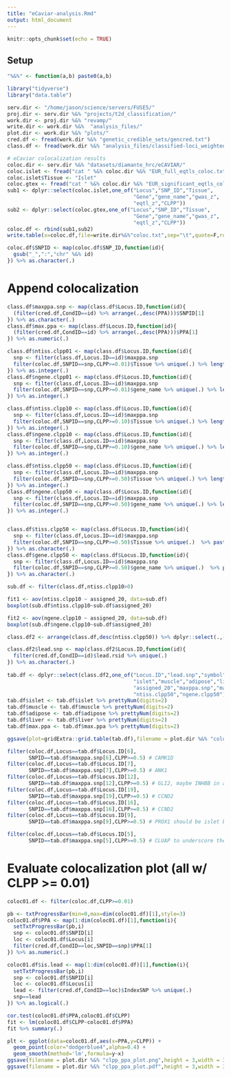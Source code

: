 ```yaml
---
title: "eCaviar-analysis.Rmd"
output: html_document
---
```


```r
knitr::opts_chunk$set(echo = TRUE)
```

## Setup 

```r

"%&%" <- function(a,b) paste0(a,b)

library("tidyverse")
library("data.table")

serv.dir <- "/home/jason/science/servers/FUSE5/"
proj.dir <- serv.dir %&% "projects/t2d_classification/"
work.dir <- proj.dir %&% "revamp/"
write.dir <- work.dir %&%  "analysis_files/"
plot.dir <- work.dir %&% "plots/"
cred.df <- fread(work.dir %&% "genetic_credible_sets/gencred.txt")
class.df <- fread(work.dir %&% "analysis_files/classified-loci_weighted_with-shared.txt")

# eCaviar colocalization results 
coloc.dir <- serv.dir %&% "datasets/diamante_hrc/eCAVIAR/"
coloc.islet <- fread("cat " %&% coloc.dir %&% "EUR_full_eqtls_coloc.txt.gz" %&% " | zmore")
coloc.islet$Tissue <- "Islet"
coloc.gtex <- fread("cat " %&% coloc.dir %&% "EUR_significant_eqtls_coloc.txt.gz" %&% " | zmore")
sub1 <- dplyr::select(coloc.islet,one_of("Locus","SNP_ID","Tissue",
                                         "Gene","gene_name","gwas_z",
                                         "eqtl_z","CLPP"))
sub2 <- dplyr::select(coloc.gtex,one_of("Locus","SNP_ID","Tissue",
                                         "Gene","gene_name","gwas_z",
                                         "eqtl_z","CLPP"))
coloc.df <- rbind(sub1,sub2)
write.table(x=coloc.df,file=write.dir%&%"coloc.txt",sep="\t",quote=F,row.names=F)

```


```r

coloc.df$SNPID <- map(coloc.df$SNP_ID,function(id){
  gsub("_",":","chr" %&% id)
}) %>% as.character(.)

```

# Append colocalization
```r

class.df$maxppa.snp <- map(class.df$Locus.ID,function(id){
  (filter(cred.df,CondID==id) %>% arrange(.,desc(PPA)))$SNPID[1]
}) %>% as.character(.)
class.df$max.ppa <- map(class.df$Locus.ID,function(id){
  (filter(cred.df,CondID==id) %>% arrange(.,desc(PPA)))$PPA[1]
}) %>% as.numeric(.)

class.df$ntiss.clpp01 <- map(class.df$Locus.ID,function(id){
  snp <- filter(class.df,Locus.ID==id)$maxppa.snp
  filter(coloc.df,SNPID==snp,CLPP>=0.01)$Tissue %>% unique(.) %>% length(.)
}) %>% as.integer(.)
class.df$ngene.clpp01 <- map(class.df$Locus.ID,function(id){
  snp <- filter(class.df,Locus.ID==id)$maxppa.snp
  filter(coloc.df,SNPID==snp,CLPP>=0.01)$gene_name %>% unique(.) %>% length(.)
}) %>% as.integer(.)

class.df$ntiss.clpp10 <- map(class.df$Locus.ID,function(id){
  snp <- filter(class.df,Locus.ID==id)$maxppa.snp
  filter(coloc.df,SNPID==snp,CLPP>=0.10)$Tissue %>% unique(.) %>% length(.)
}) %>% as.integer(.)
class.df$ngene.clpp10 <- map(class.df$Locus.ID,function(id){
  snp <- filter(class.df,Locus.ID==id)$maxppa.snp
  filter(coloc.df,SNPID==snp,CLPP>=0.10)$gene_name %>% unique(.) %>% length(.)
}) %>% as.integer(.)

class.df$ntiss.clpp50 <- map(class.df$Locus.ID,function(id){
  snp <- filter(class.df,Locus.ID==id)$maxppa.snp
  filter(coloc.df,SNPID==snp,CLPP>=0.50)$Tissue %>% unique(.) %>% length(.)
}) %>% as.integer(.)
class.df$ngene.clpp50 <- map(class.df$Locus.ID,function(id){
  snp <- filter(class.df,Locus.ID==id)$maxppa.snp
  filter(coloc.df,SNPID==snp,CLPP>=0.50)$gene_name %>% unique(.) %>% length(.)
}) %>% as.integer(.)


class.df$tiss.clpp50 <- map(class.df$Locus.ID,function(id){
  snp <- filter(class.df,Locus.ID==id)$maxppa.snp
  filter(coloc.df,SNPID==snp,CLPP>=0.50)$Tissue %>% unique(.)  %>% paste0(.,collapse=",")
}) %>% as.character(.)
class.df$gene.clpp50 <- map(class.df$Locus.ID,function(id){
  snp <- filter(class.df,Locus.ID==id)$maxppa.snp
  filter(coloc.df,SNPID==snp,CLPP>=0.50)$gene_name %>% unique(.)  %>% paste0(.,collapse=",")
}) %>% as.character(.)

```


```r

sub.df <- filter(class.df,ntiss.clpp10>0)

fit1 <- aov(ntiss.clpp10 ~ assigned_20, data=sub.df)
boxplot(sub.df$ntiss.clpp10~sub.df$assigned_20)

fit2 <- aov(ngene.clpp10 ~ assigned_20, data=sub.df)
boxplot(sub.df$ngene.clpp10~sub.df$assigned_20)

```



```r

class.df2 <- arrange(class.df,desc(ntiss.clpp50)) %>% dplyr::select(.,-contains("01")) %>% filter(.,ntiss.clpp50>0,max.ppa>0.5)

class.df2$lead.snp <- map(class.df2$Locus.ID,function(id){
  filter(cred.df,CondID==id)$lead.rsid %>% unique(.)
}) %>% as.character(.)
 
tab.df <- dplyr::select(class.df2,one_of("Locus.ID","lead.snp","symbol",
                                         "islet","muscle","adipose","liver",
                                         "assigned_20","maxppa.snp","max.ppa",
                                         "ntiss.clpp50","ngene.clpp50"))
tab.df$islet <- tab.df$islet %>% prettyNum(digits=2)
tab.df$muscle <- tab.df$muscle %>% prettyNum(digits=2)
tab.df$adipose <- tab.df$adipose %>% prettyNum(digits=2)
tab.df$liver <- tab.df$liver %>% prettyNum(digits=2)
tab.df$max.ppa <- tab.df$max.ppa %>% prettyNum(digits=2)

ggsave(plot=gridExtra::grid.table(tab.df),filename = plot.dir %&% "coloc_tab.pdf", height = 20, width=20)
```


```r


filter(coloc.df,Locus==tab.df$Locus.ID[6],
       SNPID==tab.df$maxppa.snp[6],CLPP>=0.5) # CAMK1D 
filter(coloc.df,Locus==tab.df$Locus.ID[7],
       SNPID==tab.df$maxppa.snp[7],CLPP>=0.5) # ANK1 
filter(coloc.df,Locus==tab.df$Locus.ID[12],
       SNPID==tab.df$maxppa.snp[12],CLPP>=0.5) # GLI2, maybe INHBB in adipose visceral omentum?? 
filter(coloc.df,Locus==tab.df$Locus.ID[19],
       SNPID==tab.df$maxppa.snp[19],CLPP>=0.5) # CCND2 
filter(coloc.df,Locus==tab.df$Locus.ID[16],
       SNPID==tab.df$maxppa.snp[16],CLPP>=0.5) # CCND2 
filter(coloc.df,Locus==tab.df$Locus.ID[9],
       SNPID==tab.df$maxppa.snp[9],CLPP>=0.5) # PROX1 should be islet but no colocalization  

filter(coloc.df,Locus==tab.df$Locus.ID[5],
       SNPID==tab.df$maxppa.snp[5],CLPP>=0.5) # CLUAP to underscore the nonsense of eQTL colocalization 


```



# Evaluate colocalization plot (all w/ CLPP >= 0.01)

```r

coloc01.df <- filter(coloc.df,CLPP>=0.01)

pb <- txtProgressBar(min=0,max=dim(coloc01.df)[1],style=3)
coloc01.df$PPA <- map(1:dim(coloc01.df)[1],function(i){
  setTxtProgressBar(pb,i)
  snp <- coloc01.df$SNPID[i]
  loc <- coloc01.df$Locus[i]
  filter(cred.df,CondID==loc,SNPID==snp)$PPA[1]
}) %>% as.numeric(.)

coloc01.df$is.lead <- map(1:dim(coloc01.df)[1],function(i){
  setTxtProgressBar(pb,i)
  snp <- coloc01.df$SNPID[i]
  loc <- coloc01.df$Locus[i]
  lead <- filter(cred.df,CondID==loc)$IndexSNP %>% unique(.)
  snp==lead
}) %>% as.logical(.)


```


```r

cor.test(coloc01.df$PPA,coloc01.df$CLPP)
fit <- lm(coloc01.df$CLPP~coloc01.df$PPA)
fit %>% summary(.)

plt <- ggplot(data=coloc01.df,aes(x=PPA,y=CLPP)) + 
  geom_point(color="dodgerblue4",alpha=0.4) + 
  geom_smooth(method='lm',formula=y~x)
ggsave(filename = plot.dir %&% "clpp_ppa_plot.png",height = 3,width = 3)
ggsave(filename = plot.dir %&% "clpp_ppa_plot.pdf",height = 3,width = 3)

```

